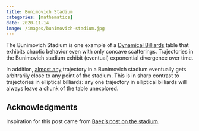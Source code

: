 ```yaml
---
title: Bunimovich Stadium
categories: [mathematics]
date: 2020-11-14
image: /images/bunimovich-stadium.jpg
---
```


<script src="../src/lib/d3.v5.js"></script>

The Bunimovich Stadium is one example of a
[Dynamical Billiards](https://en.wikipedia.org/wiki/Dynamical_billiards)
table that exhibits chaotic behavior even with only concave
scatterings. Trajectories in the Bunimovich stadium exhibit (eventual)
exponential divergence over time.

In addition,
[almost any](https://en.wikipedia.org/wiki/Almost_surely) trajectory
in a Bunimovich stadium eventually gets arbitrarily close to any point of the
stadium. This is in sharp contrast to trajectories in elliptical
billiards: any one trajectory in elliptical billiards will always leave
a chunk of the table unexplored. 

<div id="main"></div>

<div id="reset-bunimovich"></div>
<div id="reset-elliptical"></div>
<div id="clear-tracks"></div>

<script type="module" src="bunimovich-stadium/main.js"></script>

## Acknowledgments

Inspiration for this post came from
[Baez's post on the stadium](http://blogs.ams.org/visualinsight/2016/11/15/bunimovich-stadium/).

